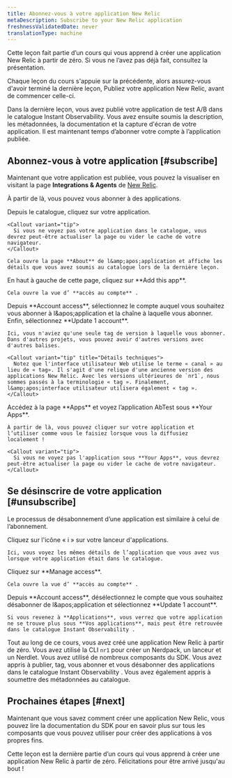 ```yaml
---
title: Abonnez-vous à votre application New Relic
metaDescription: Subscribe to your New Relic application
freshnessValidatedDate: never
translationType: machine
---
```


<Callout variant="course">
  Cette leçon fait partie d’un cours qui vous apprend à créer une application New Relic à partir de zéro. Si vous ne l’avez pas déjà fait, consultez la présentation.

  Chaque leçon du cours s'appuie sur la précédente, alors assurez-vous d'avoir terminé la dernière leçon, Publiez votre application New Relic, avant de commencer celle-ci.
</Callout>

Dans la dernière leçon, vous avez publié votre application de test A/B dans le catalogue Instant Observability. Vous avez ensuite soumis la description, les métadonnées, la documentation et la capture d'écran de votre application. Il est maintenant temps d’abonner votre compte à l’application publiée.

## Abonnez-vous à votre application [#subscribe]

Maintenant que votre application est publiée, vous pouvez la visualiser en visitant la page **Integrations &amp; Agents** de [New Relic](https://one.newrelic.com).

À partir de là, vous pouvez vous abonner à des applications.

<Steps>
  <Step>
    Depuis le catalogue, cliquez sur votre application.

    <Callout variant="tip">
      Si vous ne voyez pas votre application dans le catalogue, vous devrez peut-être actualiser la page ou vider le cache de votre navigateur.
    </Callout>

    Cela ouvre la page **About** de l&amp;apos;application et affiche les détails que vous avez soumis au catalogue lors de la dernière leçon.
  </Step>

  <Step>
    En haut à gauche de cette page, cliquez sur **Add this app**.

    Cela ouvre la vue d’ **accès au compte** .
  </Step>

  <Step>
    Depuis **Account access**, sélectionnez le compte auquel vous souhaitez vous abonner à l&amp;apos;application et la chaîne à laquelle vous abonner. Enfin, sélectionnez **Update 1 account**.

    Ici, vous n'aviez qu'une seule tag de version à laquelle vous abonner. Dans d'autres projets, vous pouvez avoir d'autres versions avec d'autres balises.

    <Callout variant="tip" title="Détails techniques">
      Notez que l'interface utilisateur Web utilise le terme « canal » au lieu de « tag». Il s'agit d'une relique d'une ancienne version des applications New Relic. Avec les versions ultérieures de `nr1`, nous sommes passés à la terminologie « tag ». Finalement, l&amp;apos;interface utilisateur utilisera également « tag ».
    </Callout>
  </Step>

  <Step>
    Accédez à la page **Apps** et voyez l’application AbTest sous **Your Apps**.

    À partir de là, vous pouvez cliquer sur votre application et l’utiliser comme vous le faisiez lorsque vous la diffusiez localement !

    <Callout variant="tip">
      Si vous ne voyez pas l'application sous **Your Apps**, vous devrez peut-être actualiser la page ou vider le cache de votre navigateur.
    </Callout>
  </Step>
</Steps>

## Se désinscrire de votre application [#unsubscribe]

Le processus de désabonnement d’une application est similaire à celui de l’abonnement.

<Steps>
  <Step>
    Cliquez sur l'icône « i » sur votre lanceur d'applications.

    Ici, vous voyez les mêmes détails de l’application que vous avez vus lorsque votre application était dans le catalogue.
  </Step>

  <Step>
    Cliquez sur **Manage access**.

    Cela ouvre la vue d’ **accès au compte** .
  </Step>

  <Step>
    Depuis **Account access**, désélectionnez le compte que vous souhaitez désabonner de l&amp;apos;application et sélectionnez **Update 1 account**.

    Si vous revenez à **Applications**, vous verrez que votre application ne se trouve plus sous **Vos applications**, mais peut être retrouvée dans le catalogue Instant Observability .
  </Step>
</Steps>

Tout au long de ce cours, vous avez créé une application New Relic à partir de zéro. Vous avez utilisé la CLI `nr1` pour créer un Nerdpack, un lanceur et un Nerdlet. Vous avez utilisé de nombreux composants du SDK. Vous avez appris à publier, tag, vous abonner et vous désabonner des applications dans le catalogue Instant Observability . Vous avez également appris à soumettre des métadonnées au catalogue.

## Prochaines étapes [#next]

Maintenant que vous savez comment créer une application New Relic, vous pouvez lire la documentation du SDK pour en savoir plus sur tous les composants que vous pouvez utiliser pour créer des applications à vos propres fins.

<Callout variant="tip">
  Cette leçon est la dernière partie d’un cours qui vous apprend à créer une application New Relic à partir de zéro. Félicitations pour être arrivé jusqu'au bout !
</Callout>